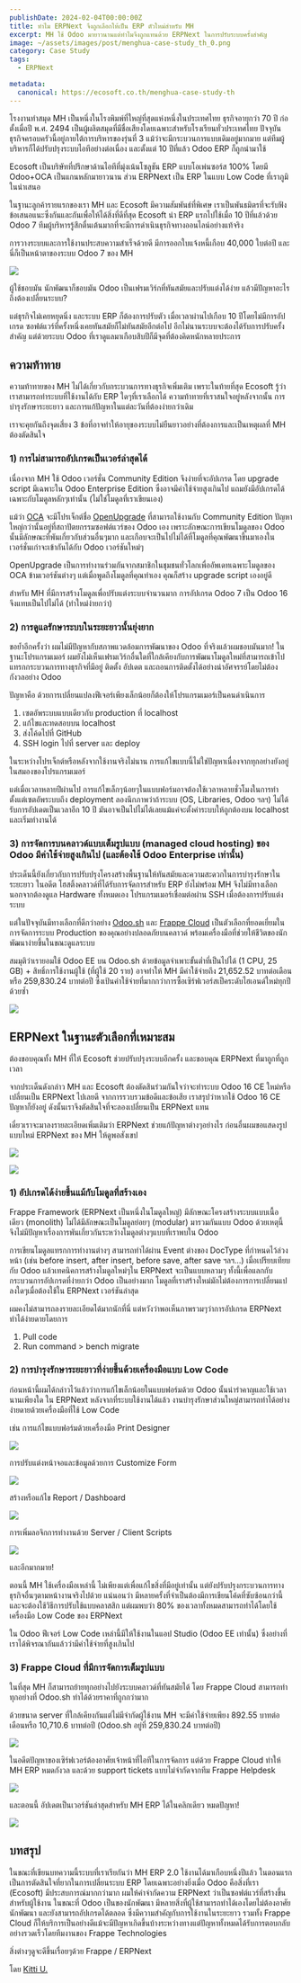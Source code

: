 ```yaml
---
publishDate: 2024-02-04T00:00:00Z
title: ทำไม ERPNext จึงถูกเลือกให้เป็น ERP ตัวใหม่สำหรับ MH
excerpt: MH ใช้ Odoo มายาวนานแต่ทำไมจึงถูกแทนด้วย ERPNext ในการปรับระบบครั้งสำคัญ
image: ~/assets/images/post/menghua-case-study_th_0.png
category: Case Study
tags:
  - ERPNext

metadata:
  canonical: https://ecosoft.co.th/menghua-case-study-th
---
```


โรงงานทำสมุด MH เป็นหนึ่งในโรงพิมพ์ที่ใหญ่ที่สุดแห่งหนึ่งในประเทศไทย ธุรกิจอายุกว่า 70 ​​ปี ก่อตั้งเมื่อปี พ.ศ. 2494 เป็นผู้ผลิตสมุดที่มีชื่อเสียงโดยเฉพาะสำหรับโรงเรียนทั่วประเทศไทย ปัจจุบันธุรกิจครอบครัวนี้อยู่ภายใต้การบริหารของรุ่นที่ 3 แม้ว่าจะมีกระบวนการแบบเดิมอยู่มากมาย แต่ทีมผู้บริหารก็ได้ปรับปรุงระบบไอทีอย่างต่อเนื่อง และตั้งแต่ 10 ปีที่แล้ว Odoo ERP ก็ถูกนำมาใช้

Ecosoft เป็นบริษัทที่ปรึกษาด้านไอทีที่มุ่งเน้นโซลูชัน ERP แบบโอเพ่นซอร์ส 100% โดยมี Odoo+OCA เป็นแกนหลักมายาวนาน ส่วน ERPNext เป็น ERP ในแบบ Low Code ที่เราภูมิในนำเสนอ

ในฐานะลูกค้ารายแรกของเรา MH และ Ecosoft มีความสัมพันธ์ที่พิเศษ เราเป็นพันธมิตรที่จะรับฟังข้อเสนอแนะซึ่งกันและกันเพื่อให้ได้สิ่งที่ดีที่สุด Ecosoft นำ ERP แรกไปใช้เมื่อ 10 ปีที่แล้วด้วย Odoo 7 ทีมผู้บริหารรู้สึกตื่นเต้นมากที่จะมีการดำเนินธุรกิจทางออนไลน์อย่างแท้จริง

การวางระบบและการใช้งานประสบความสำเร็จด้วยดี มีการออกใบแจ้งหนี้เกือบ 40,000 ใบต่อปี และนี่ก็เป็นหน้าตาของระบบ Odoo 7 ของ MH

![](~/assets/images/post/menghua-case-study_1.png)

ผู้ใช้ชอบมัน นักพัฒนาก็ชอบมัน Odoo เป็นเฟรมเวิร์กที่ทันสมัยและปรับแต่งได้ง่าย แล้วมีปัญหาอะไรถึงต้องเปลี่ยนระบบ?

แต่ธุรกิจไม่เคยหยุดนิ่ง และระบบ ERP ก็ต้องการปรับตัว เมื่อเวลาผ่านไปเกือบ 10 ปีโดยไม่มีการอัปเกรด ซอฟต์แวร์ที่ครั้งหนึ่งเคยทันสมัยก็ไม่ทันสมัยอีกต่อไป อีกไม่นานระบบจะต้องได้รับการปรับครั้งสำคัญ แต่ด้วยระบบ Odoo ที่เราดูแลมาเกือบสิบปีก็มีจุดที่ต้องคิดหนักหลายประการ

## ความท้าทาย

ความท้าทายของ MH ไม่ได้เกี่ยวกับกระบวนการทางธุรกิจเพิ่มเติม เพราะในท้ายที่สุด Ecosoft รู้ว่าเราสามารถทำระบบที่ใช้งานได้กับ ERP ใดๆที่เราเลือกได้ ความท้าทายที่เราสนใจอยู่หลังจากนั้น การบำรุงรักษาระยะยาว และการแก้ปัญหาในแต่ละวันที่ต้องง่ายกว่าเดิม

เราจะคุยกันถึงจุดเสี่ยง 3 ข้อที่อาจทำให้อายุของระบบไม่ยืนยาวอย่างที่ต้องการและเป็นเหตุผลที่ MH ต้องตัดสินใจ

### 1) การไม่สามารถอัปเกรดเป็นเวอร์ล่าสุดได้

เนื่องจาก MH ใช้ Odoo เวอร์ชั่น Community Edition จึงง่ายที่จะอัปเกรด โดย upgrade script มีเฉพาะใน Odoo Enterprise Edition ซึ่งอาจมีค่าใช้จ่ายสูงเกินไป แถมยังมีอัปเกรดได้เฉพาะกับโมดูลหลักๆเท่านั้น (ไม่ใช่โมดูลที่เราเขียนเอง)

แม้ว่า <a href="https://odoo-community.org">OCA</a> จะมีโปรเจ็กต์ชื่อ <a href="https://github.com/OCA/OpenUpgrade">OpenUpgrade</a> ที่สามารถใช้งานกับ Community Edition ปัญหาใหญ่กว่านั้นอยู่ที่สถาปัตยกรรมซอฟต์แวร์ของ Odoo เอง เพราะลักษณะการเขียนโมดูลของ Odoo นั้นมีลักษณะที่พันเกี่ยวกับส่วนอื่นๆมาก และเกือบจะเป็นไปไม่ได้ที่โมดูลที่คุณพัฒนาขึ้นมาเองในเวอร์ชั่นเก่าจะเข้ากันได้กับ Odoo เวอร์ชันใหม่ๆ

OpenUpgrade เป็นการทำงานร่วมกันจากสมาชิกในชุมชนทั่วโลกเพื่ออัพเดทเฉพาะโมดูลของ OCA ข้ามเวอร์ชันต่างๆ แต่เมื่อพูดถึงโมดูลที่คุณทำเอง คุณก็สร้าง upgrade script เองอยู่ดี

สำหรับ MH ที่มีการสร้างโมดูลเพื่อปรับแต่งระบบจำนวนมาก การอัปเกรด Odoo 7 เป็น Odoo 16 จึงแทบเป็นไปไม่ได้ (ทำใหม่ง่ายกว่า)

### 2) การดูแลรักษาระบบในระยะยาวนั้นยุ่งยาก

ขอย้ำอีกครั้งว่า ผมไม่มีปัญหากับสภาพแวดล้อมการพัฒนาของ Odoo ที่จริงแล้วผมชอบมันมาก! ในฐานะโปรแกรมเมอร์ ผมยังไม่เห็นเฟรมเวิร์กอื่นใดที่ใกล้เคียงกับการพัฒนาโมดูลใหม่ที่สามารถเข้าไปแทรกกระบวนการทางธุรกิจที่มีอยู่ ติดตั้ง อัปเดต และถอนการติดตั้งได้อย่างน่าอัศจรรย์โดยไม่ต้องกังวลอย่าง Odoo

ปัญหาคือ ด้วยการเปลี่ยนแปลงฟีเจอร์เพียงเล็กน้อยก็ต้องให้โปรแกรมเมอร์เป็นคนดำเนินการ

1. เซตอัพระบบแบบเดียวกับ production ที่ localhost
2. แก้ไขและทดสอบบน localhost
3. ส่งโค้ดไปที่ GitHub
4. SSH login ไปที่ server และ deploy

ในระหว่างโปรเจ็กต์หรือหลังจากใช้งานจริงไม่นาน การแก้ไขแบบนี้ไม่ใช่ปัญหาเนื่องจากทุกอย่างยังอยู่ในสมองของโปรแกรมเมอร์

แต่เมื่อเวลาหลายปีผ่านไป การแก้ไขเล็กๆน้อยๆในแบบฟอร์มอาจต้องใช้เวลาหลายชั่วโมงในการทำ ตั้งแต่เซตอัพระบบถึง deployment ลองนึกภาพว่าถ้าระบบ (OS, Libraries, Odoo ฯลฯ) ไม่ได้รับการอัปเดตเป็นเวลาอีก 10 ปี มันอาจเป็นไปไม่ได้เลยแม้แค่จะตั้งค่าระบบให้ถูกต้องบน localhost และเริ่มทำงานได้

### 3) การจัดการบนคลาวด์แบบเต็มรูปแบบ (managed cloud hosting) ของ Odoo มีค่าใช้จ่ายสูงเกินไป (และต้องใช้ Odoo Enterprise เท่านั้น)

ประเด็นนี้ยังเกี่ยวกับการปรับปรุงโครงสร้างพื้นฐานให้ทันสมัยและความสะดวกในการบำรุงรักษาในระยะยาว ในอดีต โฮสติ้งคลาวด์ที่ได้รับการจัดการสำหรับ ERP ยังไม่พร้อม MH จึงไม่มีทางเลือกนอกจากต้องดูแล Hardware ทั้งหมดเอง โปรแกรมเมอร์เชื่อมต่อผ่าน SSH เมื่อต้องการปรับแต่งระบบ

แต่ในปัจจุบันมีทางเลือกที่ดีกว่าอย่าง <a href="https://www.odoo.sh">Odoo.sh</a> และ <a href="https://frappecloud.com/">Frappe Cloud</a> เป็นตัวเลือกที่ยอดเยี่ยมในการจัดการระบบ Production ของคุณอย่างปลอดภัยบนคลาวด์ พร้อมเครื่องมือที่ช่วยให้ชีวิตของนักพัฒนาง่ายขึ้นในขณะดูแลระบบ

สมมุติว่าเรายอมใช้ Odoo EE บน Odoo.sh ด้วยข้อมูลจำเพาะขั้นต่ำที่เป็นไปได้ (1 CPU, 25 GB) + สิทธิ์การใช้งานผู้ใช้ (ที่ผู้ใช้ 20 ราย) อาจทำให้ MH มีค่าใช้จ่ายถึง 21,652.52 บาทต่อเดือน หรือ 259,830.24 บาทต่อปี ซึ่งเป้นค่าใช้จ่ายที่มากกว่าการซื้อเซิร์ฟเวอร์สเป็คระดับไฮเอนด์ใหม่ทุกปีด้วยซ้ำ

![](~/assets/images/post/menghua-case-study_2.png)

## ERPNext ในฐานะตัวเลือกที่เหมาะสม

ต้องขอบคุณทั้ง MH ที่ให้ Ecosoft ช่วยปรับปรุงระบบอีกครั้ง และขอบคุณ ERPNext ที่มาถูกที่ถูกเวลา

จากประเด็นดังกล่าว MH และ Ecosoft ต้องตัดสินร่วมกันใจว่าจะทำระบบ Odoo 16 CE ใหม่หรือเปลี่ยนเป็น ERPNext ไปเลยดี จากการรวบรวมข้อดีและข้อเสีย เราสรุปว่าหากใช้ Odoo 16 CE ปัญหาก็ยังอยู่ ดังนั้นเราจึงตัดสินใจที่จะลองเปลี่ยนเป็น ERPNext แทน

เดี๋ยวเราจะมาลงรายละเอียดเพิ่มเติมว่า ERPNext ช่วยแก้ปัญหาต่างๆอย่างไร ก่อนอื่นผมขอแสดงรูปแบบใหม่ ERPNext ของ MH ให้ดูพอสังเขป

![](~/assets/images/post/menghua-case-study_3.png)

![](~/assets/images/post/menghua-case-study_4.png)

### 1) อัปเกรดได้ง่ายขึ้นแม้กับโมดูลที่สร้างเอง

Frappe Framework (ERPNext เป็นหนึ่งในโมดูลใหญ่) มีลักษณะโครงสร้างระบบแบบเนื้อเดียว (monolith) ไม่ได้มีลักษณะเป็นโมดูลย่อยๆ (modular) มารวมกันแบบ Odoo ด้วยเหตุนี้ จึงไม่มีปัญหาเรื่องการพันเกี่ยวกันระหว่างโมดูลต่างๆแบบที่เราพบใน Odoo

การเขียนโมดูลแทรกการทำงานต่างๆ สามารถทำได้ผ่าน Event ต่างของ DocType ที่กำหนดไว้ล่วงหน้า (เช่น before insert, after insert, before save, after save ฯลฯ...) เมื่อเปรียบเทียบกับ Odoo แล้วเทคนิคการสร้างโมดูลใหม่ๆใน ERPNext จะเป็นแบบหลวมๆ ทั้งนี้เพื่อแลกกับกระบวนการอัปเกรดที่ง่ายกว่า Odoo เป็นอย่างมาก โมดูลที่เราสร้างใหม่มักไม่ต้องการการเปลี่ยนแปลงใดๆเมื่อต้องใช้ใน ERPNext เวอร์ชันล่าสุด

ผมคงไม่สามารถลงรายละเอียดได้มากนักที่นี่ แต่หวังว่าพอเห็นภาพรวมๆว่าการอัปเกรด ERPNext ทำได้ง่ายดายโดยการ

1. Pull code
2. Run command > bench migrate

### 2) การบำรุงรักษาระยะยาวที่ง่ายขึ้นด้วยเครื่องมือแบบ Low Code

ก่อนหน้านี้ผมได้กล่าวไว้แล้วว่าการแก้ไขเล็กน้อยในแบบฟอร์มด้วย Odoo นั้นน่ารำคาญและใช้เวลานานเพียงใด ใน ERPNext หลังจากที่ระบบใช้งานได้แล้ว งานบำรุงรักษาส่วนใหญ่สามารถทำได้อย่างง่ายดายด้วยเครื่องมือที่ใช้ Low Code 

เช่น การแก้ไขแบบฟอร์มด้วยเครื่องมือ Print Designer

![](~/assets/images/post/menghua-case-study_5.png)

การปรับแต่งหน้าจอและข้อมูลด้วยการ Customize Form

![](~/assets/images/post/menghua-case-study_6.png)

สร้างหรือแก้ไข Report / Dashboard

![](~/assets/images/post/menghua-case-study_7.png)

การเพิ่มลอจิกการทำงานด้วย Server / Client Scripts

![](~/assets/images/post/menghua-case-study_8.png)

และอีกมากมาย!

ตอนนี้ MH ใช้เครื่องมือเหล่านี้ ไม่เพียงแต่เพื่อแก้ไขสิ่งที่มีอยู่เท่านั้น แต่ยังปรับปรุงกระบวนการทางธุรกิจอื่นๆตามหน้างานจริงไปด้วย แน่นอนว่า มีหลายครั้งที่จำเป็นต้องมีการเขียนโค้ดที่ซับซ้อนกว่านี้ และจะต้องใช้วิธีการปรับใช้แบบคลาสสิก แต่ผมพบว่า 80% ของเวลาทั้งหมดสามารถทำได้โดยใช้เครื่องมือ Low Code ของ ERPNext

ใน Odoo ฟีเจอร์ Low Code เหล่านี้มีให้ใช้งานในแอป Studio (Odoo EE เท่านั้น) ซึ่งอย่างที่เราได้พิจรณากันแล้วว่ามีค่าใช้จ่ายที่สูงเกินไป

### 3) Frappe Cloud ที่มีการจัดการเต็มรูปแบบ

ในที่สุด MH ก็สามารถย้ายทุกอย่างไปยังระบบคลาวด์ที่ทันสมัยได้ โดย Frappe Cloud สามารถทำทุกอย่างที่ Odoo.sh ทำได้ด้วยราคาที่ถูกกว่ามาก

ด้วยขนาด server ที่ใกล้เคียงกันแต่ไม่มีจำกัดผู้ใช้งาน MH จะมีค่าใช้จ่ายเพียง 892.55 บาทต่อเดือนหรือ 10,710.6 บาทต่อปี (Odoo.sh อยู่ที่ 259,830.24 บาทต่อปี)

![](~/assets/images/post/menghua-case-study_9.png)

ในอดีตปัญหาของเซิร์ฟเวอร์ต้องอาศัยเจ้าหน้าที่ไอทีในการจัดการ แต่ด้วย Frappe Cloud ทำให้ MH ERP หมดกังวล และด้วย support tickets แบบไม่จำกัดจากทีม Frappe Helpdesk

![](~/assets/images/post/menghua-case-study_10.png)

และตอนนี้ อัปเดตเป็นเวอร์ชันล่าสุดสำหรับ MH ERP ได้ในคลิกเดียว หมดปัญหา!

![](~/assets/images/post/menghua-case-study_11.png)

## บทสรุป

ในขณะที่เขียนบทความนี้ระบบที่เราเรียกันว่า MH ERP 2.0 ใช้งานได้มาเกือบหนึ่งปีแล้ว ในตอนแรกเป็นการตัดสินใจที่ยากในการเปลี่ยนระบบ ERP โดยเฉพาะอย่างยิ่งเมื่อ Odoo คือสิ่งที่เรา (Ecosoft) มีประสบการณ์มากกว่ามาก ผมให้คำจำกัดความ ERPNext ว่าเป็นซอฟต์แวร์ที่สร้างขึ้นสำหรับผู้ใช้งาน ในขณะที่ Odoo เป็นของนักพัฒนา มีหลายสิ่งที่ผู้ใช้สามารถทำได้เองโดยไม่ต้องอาศัยนักพัฒนา และยังสามารถอัปเกรดได้ตลอด ซึ่งมีความสำคัญกับการใช้งานในระยะยาว รวมทั้ง Frappe Cloud ก็ให้บริการเป็นอย่างดีแม้จะมีปัญหาเกิดขึ้นบ้างระหว่างทางแต่ปัญหาทั้งหมดได้รับการตอบกลับอย่างรวดเร็วโดยทีมงานของ Frappe Technologies

สิ่งต่างๆดูจะดีขึ้นเรื่อยๆด้วย Frappe / ERPNext

โดย <a href="https://x.com/@kittiup">Kitti U.</a>
